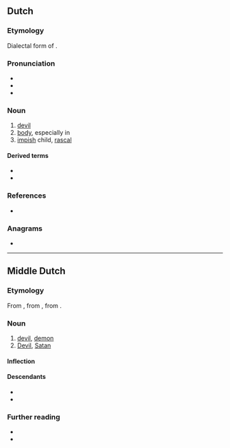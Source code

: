{{also|Duvel}}
==Dutch==

===Etymology===
Dialectal form of {{m|nl|duivel}}.

===Pronunciation===
* {{IPA|lang=nl|/ˈdy.vəl/}}
* {{audio|Nl-duvel.ogg|Audio|lang=nl}}
* {{hyphenation|du|vel|lang=nl}}

===Noun===
{{nl-noun|m|-s|duveltje}}

# [[devil]]
# [[body]], especially in {{m|nl||op z'n duvel|t=a beating}}
# [[impish]] child, [[rascal]]

====Derived terms====
* {{l|nl|beduveld}}
* {{l|nl|beduvelen}}

===References===
* {{R:Koenen}}

===Anagrams===
* {{l|nl|vulde}}

----

==Middle Dutch==

===Etymology===
From {{inh|dum|odt|diuval}}, from {{der|dum|la|diabolus}}, from {{der|dum|grc|διάβολος}}.

===Noun===
{{dum-noun|m}}

# [[devil]], [[demon]]
# [[Devil]], [[Satan]]

====Inflection====
{{rfinfl|dum|noun}}

====Descendants====
* {{desctree|nl|duivel}}
* {{desc|li|duvel}}

===Further reading===
* {{R:VMNW|ID20042}}
* {{R:MNW|08078}}

{{topics|dum|Mythological creatures}}